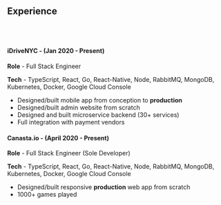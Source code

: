 ## Experience

<br />
<br />

#### iDriveNYC - (Jan 2020 - Present)

**Role** - Full Stack Engineer

**Tech** - TypeScript, React, Go, React-Native, Node, RabbitMQ, MongoDB, Kubernetes, Docker, Google Cloud Console

-   Designed/built mobile app from conception to **production**
-   Designed/built admin website from scratch
-   Designed and built microservice backend (30+ services)
-   Full integration with payment vendors

#### Canasta.io - (April 2020 - Present)

**Role** - Full Stack Engineer (Sole Developer)

**Tech** - TypeScript, React, Go, React-Native, Node, RabbitMQ, MongoDB, Kubernetes, Docker, Google Cloud Console

-   Designed/built responsive **production** web app from scratch
-   1000+ games played

<!-- ## About

Hi, I'm Eric Grossman. I am a passionate, and hardworking developer looking for a team of like-minded individuals. For the past few years, I have taught science at an outdoor school in Santa, Cruz California. My favorite part of the job was discovering new ways to deal with the challenge of an unpredictable setting. For this reason, I began searching for a career that would provide these kinds of challenges on a regular basis. My journey led me to begin exploring the world of coding, and before long I fell in love with the way it allowed me to solve complex problems by breaking them down into smaller parts. After graduating from Fullstack Academy my love of problem-solving is stronger than ever. Above all, I value creativity and working communities that foster collaboration and growth.

> An interesting tidbit...

I produce a bi-monthly podcast called Story Tadpole. It’s not your run of the mill cast, and that’s because it’s better :) Story Tadpole is a collection of offbeat tales, poems, and interviews written and narrated by yours truly. I tell all my friend(s) to listen, but only some of them do. I tell those who don’t listen that they’re missing out, but who am I to dictate what their ears should hear, and really, who are they to dictate what their ears should hear. Ears should be able to decide for themselves what they hear and what they don’t! Alas, such questions can only be answered through listening to Story Tadpole.

It feels amazing to be able to give life to some of my stranger thoughts. However, the real beauty of Story Tadpole has been its ability to spark unconventional conversations with my friends, family, and my community of listeners. If you have any ideas for a cool episode, tell me in the five-star review you’re going to leave on iTunes, Spotify, or your favorite podcast app...just kidding, you don’t have to leave a review, but there are some links at the bottom if you want to listen! -->
